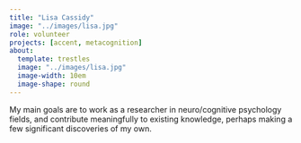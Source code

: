 ```yaml
---
title: "Lisa Cassidy"
image: "../images/lisa.jpg"
role: volunteer
projects: [accent, metacognition]
about: 
  template: trestles
  image: "../images/lisa.jpg"
  image-width: 10em
  image-shape: round
---
```


My main goals are to work as a researcher in neuro/cognitive psychology fields, and contribute meaningfully to existing knowledge, perhaps making a few significant discoveries of my own.
